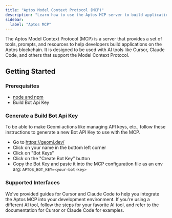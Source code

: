 ```yaml
---
title: "Aptos Model Context Protocol (MCP)"
description: "Learn how to use the Aptos MCP server to build applications with AI tools like Cursor and Claude Code"
sidebar:
  label: "Aptos MCP"
---
```



The Aptos Model Context Protocol (MCP) is a server that provides a set of tools, prompts, and resources to help
developers build applications on the Aptos blockchain. It is designed to be used with AI tools like Cursor, Claude Code,
and others that support the Model Context Protocol.

## Getting Started

### Prerequisites

- [node and npm](https://nodejs.org/en)
- Build Bot Api Key

### Generate a Build Bot Api Key

To be able to make Geomi actions like managing API keys, etc., follow these instructions to generate a new Bot API Key to use with the MCP.

- Go to https://geomi.dev/
- Click on your name in the bottom left corner
- Click on "Bot Keys"
- Click on the "Create Bot Key" button
- Copy the Bot Key and paste it into the MCP configuration file as an env arg: `APTOS_BOT_KEY=<your-bot-key>`

### Supported Interfaces

We've provided guides for Cursor and Claude Code to help you integrate the Aptos MCP into your development environment.
If you're using a different AI tool, follow the steps for your favorite AI tool, and refer to the documentation for
Cursor or Claude Code for examples.

<CardGrid>
  <LinkCard href="aptos-mcp/claude" title="Claude Code" description="Set up for Claude Code" />

  <LinkCard href="aptos-mcp/cursor" title="Cursor" description="Set up for Cursor" />
</CardGrid>
